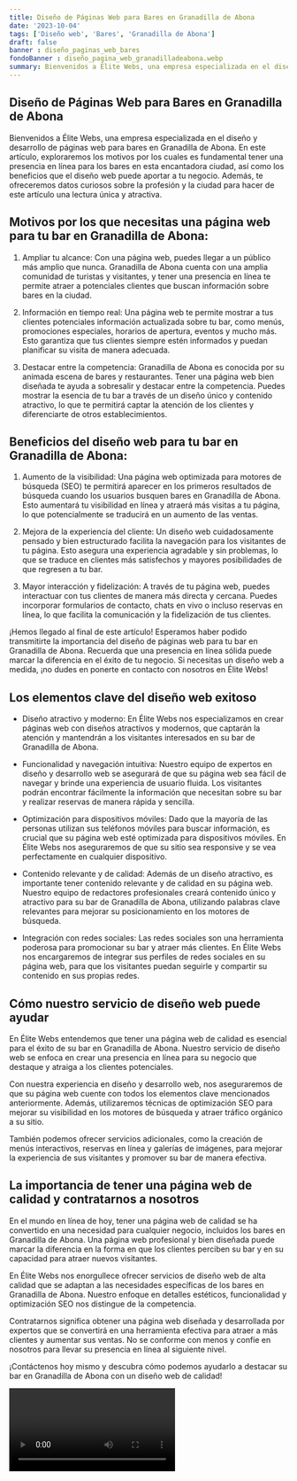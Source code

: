 ```yaml
---
title: Diseño de Páginas Web para Bares en Granadilla de Abona
date: '2023-10-04'
tags: ['Diseño web', 'Bares', 'Granadilla de Abona']
draft: false
banner : diseño_paginas_web_bares
fondoBanner : diseño_pagina_web_granadilladeabona.webp
summary: Bienvenidos a Élite Webs, una empresa especializada en el diseño y desarrollo de páginas web para bares en Granadilla de Abona. En este artículo, exploraremos los motivos por los cuales es fundamental tener una presencia en línea para los bares en esta encantadora ciudad, así como los beneficios que el diseño web puede aportar a tu negocio. Además, te ofreceremos datos curiosos sobre la profesión y la ciudad para hacer de este artículo una lectura única y atractiva.
---
```


## Diseño de Páginas Web para Bares en Granadilla de Abona

Bienvenidos a Élite Webs, una empresa especializada en el diseño y desarrollo de páginas web para bares en Granadilla de Abona. En este artículo, exploraremos los motivos por los cuales es fundamental tener una presencia en línea para los bares en esta encantadora ciudad, así como los beneficios que el diseño web puede aportar a tu negocio. Además, te ofreceremos datos curiosos sobre la profesión y la ciudad para hacer de este artículo una lectura única y atractiva.

## Motivos por los que necesitas una página web para tu bar en Granadilla de Abona:

1. Ampliar tu alcance: Con una página web, puedes llegar a un público más amplio que nunca. Granadilla de Abona cuenta con una amplia comunidad de turistas y visitantes, y tener una presencia en línea te permite atraer a potenciales clientes que buscan información sobre bares en la ciudad.

2. Información en tiempo real: Una página web te permite mostrar a tus clientes potenciales información actualizada sobre tu bar, como menús, promociones especiales, horarios de apertura, eventos y mucho más. Esto garantiza que tus clientes siempre estén informados y puedan planificar su visita de manera adecuada.

3. Destacar entre la competencia: Granadilla de Abona es conocida por su animada escena de bares y restaurantes. Tener una página web bien diseñada te ayuda a sobresalir y destacar entre la competencia. Puedes mostrar la esencia de tu bar a través de un diseño único y contenido atractivo, lo que te permitirá captar la atención de los clientes y diferenciarte de otros establecimientos.

## Beneficios del diseño web para tu bar en Granadilla de Abona:

1. Aumento de la visibilidad: Una página web optimizada para motores de búsqueda (SEO) te permitirá aparecer en los primeros resultados de búsqueda cuando los usuarios busquen bares en Granadilla de Abona. Esto aumentará tu visibilidad en línea y atraerá más visitas a tu página, lo que potencialmente se traducirá en un aumento de las ventas.

2. Mejora de la experiencia del cliente: Un diseño web cuidadosamente pensado y bien estructurado facilita la navegación para los visitantes de tu página. Esto asegura una experiencia agradable y sin problemas, lo que se traduce en clientes más satisfechos y mayores posibilidades de que regresen a tu bar.

3. Mayor interacción y fidelización: A través de tu página web, puedes interactuar con tus clientes de manera más directa y cercana. Puedes incorporar formularios de contacto, chats en vivo o incluso reservas en línea, lo que facilita la comunicación y la fidelización de tus clientes.

¡Hemos llegado al final de este artículo! Esperamos haber podido transmitirte la importancia del diseño de páginas web para tu bar en Granadilla de Abona. Recuerda que una presencia en línea sólida puede marcar la diferencia en el éxito de tu negocio. Si necesitas un diseño web a medida, ¡no dudes en ponerte en contacto con nosotros en Élite Webs!

<GifSeo />

<Cta />

## Los elementos clave del diseño web exitoso 

- Diseño atractivo y moderno: En Élite Webs nos especializamos en crear páginas web con diseños atractivos y modernos, que captarán la atención y mantendrán a los visitantes interesados en su bar de Granadilla de Abona.

- Funcionalidad y navegación intuitiva: Nuestro equipo de expertos en diseño y desarrollo web se asegurará de que su página web sea fácil de navegar y brinde una experiencia de usuario fluida. Los visitantes podrán encontrar fácilmente la información que necesitan sobre su bar y realizar reservas de manera rápida y sencilla.

- Optimización para dispositivos móviles: Dado que la mayoría de las personas utilizan sus teléfonos móviles para buscar información, es crucial que su página web esté optimizada para dispositivos móviles. En Élite Webs nos aseguraremos de que su sitio sea responsive y se vea perfectamente en cualquier dispositivo.

- Contenido relevante y de calidad: Además de un diseño atractivo, es importante tener contenido relevante y de calidad en su página web. Nuestro equipo de redactores profesionales creará contenido único y atractivo para su bar de Granadilla de Abona, utilizando palabras clave relevantes para mejorar su posicionamiento en los motores de búsqueda.

- Integración con redes sociales: Las redes sociales son una herramienta poderosa para promocionar su bar y atraer más clientes. En Élite Webs nos encargaremos de integrar sus perfiles de redes sociales en su página web, para que los visitantes puedan seguirle y compartir su contenido en sus propias redes.

## Cómo nuestro servicio de diseño web puede ayudar

En Élite Webs entendemos que tener una página web de calidad es esencial para el éxito de su bar en Granadilla de Abona. Nuestro servicio de diseño web se enfoca en crear una presencia en línea para su negocio que destaque y atraiga a los clientes potenciales.

Con nuestra experiencia en diseño y desarrollo web, nos aseguraremos de que su página web cuente con todos los elementos clave mencionados anteriormente. Además, utilizaremos técnicas de optimización SEO para mejorar su visibilidad en los motores de búsqueda y atraer tráfico orgánico a su sitio.

También podemos ofrecer servicios adicionales, como la creación de menús interactivos, reservas en línea y galerías de imágenes, para mejorar la experiencia de sus visitantes y promover su bar de manera efectiva.

## La importancia de tener una página web de calidad y contratarnos a nosotros

En el mundo en línea de hoy, tener una página web de calidad se ha convertido en una necesidad para cualquier negocio, incluidos los bares en Granadilla de Abona. Una página web profesional y bien diseñada puede marcar la diferencia en la forma en que los clientes perciben su bar y en su capacidad para atraer nuevos visitantes.

En Élite Webs nos enorgullece ofrecer servicios de diseño web de alta calidad que se adaptan a las necesidades específicas de los bares en Granadilla de Abona. Nuestro enfoque en detalles estéticos, funcionalidad y optimización SEO nos distingue de la competencia.

Contratarnos significa obtener una página web diseñada y desarrollada por expertos que se convertirá en una herramienta efectiva para atraer a más clientes y aumentar sus ventas. No se conforme con menos y confíe en nosotros para llevar su presencia en línea al siguiente nivel.

¡Contáctenos hoy mismo y descubra cómo podemos ayudarlo a destacar su bar en Granadilla de Abona con un diseño web de calidad!

<Video />

<CtaBot job='Bares' city='Granadilla de Abona'/>

<Gmaps query='Granadilla de Abona+españa+maps' />
